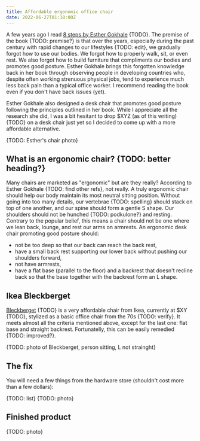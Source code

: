 ```yaml
---
title: Affordable ergonomic office chair
date: 2022-06-27T01:18:00Z
---
```


A few years ago I read [8 steps by Esther
Gokhale](https://smile.amazon.com/TODO) {TODO}. The premise of the book
{TODO: premise?} is that over the years, especially during the past
century with rapid changes to our lifestyles {TODO: edit}, we gradually forgot how to
use our bodies. We forgot how to properly walk, sit, or even rest. We also
forgot how to build furniture that compliments our bodies and promotes
good posture. Esther Gokhale brings this forgotten knowledge back in her
book through observing people in developing countries who, despite often
working strenuous physical jobs, tend to experience much less back pain
than a typical office worker. I recommend reading the book even if you
don't have back issues (yet).

Esther Gokhale also designed a desk chair that promotes good posture
following the principles outlined in her book. While I appreciate all the
research she did, I was a bit hesitant to drop $XYZ (as of this writing)
{TODO} on a desk chair just yet so I decided to come up with a more
affordable alternative.

{TODO: Esther's chair photo}


## What is an ergonomic chair? {TODO: better heading?}

Many chairs are marketed as "ergonomic" but are they really? According to
Esther Gokhale {TODO: find other refs}, not really. A truly ergonomic
chair should help our body maintain its most neutral sitting position.
Without going into too many details, our vertebrae {TODO: spelling} should
stack on top of one another, and our spine should form a gentle S shape.
Our shoulders should not be hunched {TODO: podkulone?} and resting.
Contrary to the popular belief, this means a chair should not be one where
we lean back, lounge, and rest our arms on armrests. An ergonomic desk
chair promoting good posture should:

* not be too deep so that our back can reach the back rest,
* have a small back rest supporting our lower back without pushing our
  shoulders forward,
* not have armrests,
* have a flat base (parallel to the floor) and a backrest that doesn't
  recline back so that the base together with the backrest form an L shape.


## Ikea Bleckberget

[Bleckberget](https://ikea) {TODO} is a very affordable chair from Ikea,
currently at $XY {TODO}, stylized as a basic office chair from the 70s
{TODO: verify}. It meets almost all the criteria mentioned above, except
for the last one: flat base and straight backrest. Fortunatelly, this can
be easily remedied {TODO: improved?}.

{TODO: photo of Bleckberget, person sitting, L not strainght}


## The fix

You will need a few things from the hardware store (shouldn't cost more
than a few dollars):

{TODO: list} {TODO: photo}


## Finished product

{TODO: photo}
